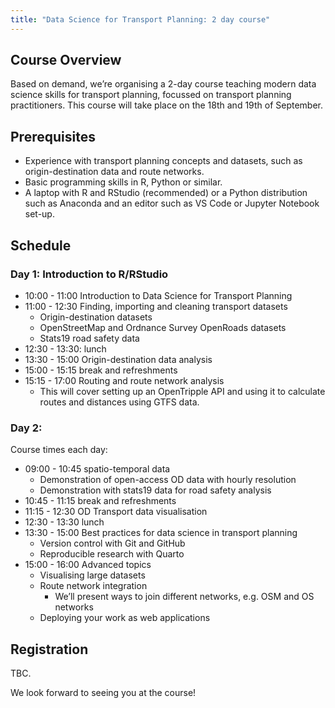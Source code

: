 ```yaml
---
title: "Data Science for Transport Planning: 2 day course"
---
```


## Course Overview

Based on demand, we're organising a 2-day course teaching modern data science skills for transport planning, focussed on transport planning practitioners.
This course will take place on the 18th and 19th of September.

<!-- ## Learning Objectives

- Understand the role of data science in transport planning.
- Learn how find, import, clean, and analyze transport data.
- Develop skills in data visualization and reporting. -->

## Prerequisites

- Experience with transport planning concepts and datasets, such as origin-destination data and route networks.
- Basic programming skills in R, Python or similar.
- A laptop with R and RStudio (recommended) or a Python distribution such as Anaconda and an editor such as VS Code or Jupyter Notebook set-up.

## Schedule

### Day 1: Introduction to R/RStudio

- 10:00 - 11:00 Introduction to Data Science for Transport Planning
- 11:00 - 12:30 Finding, importing and cleaning transport datasets
    - Origin-destination datasets
    - OpenStreetMap and Ordnance Survey OpenRoads datasets
    - Stats19 road safety data
- 12:30 - 13:30: lunch
- 13:30 - 15:00 Origin-destination data analysis
- 15:00 - 15:15 break and refreshments
- 15:15 - 17:00 Routing and route network analysis
  - This will cover setting up an OpenTripple API and using it to calculate routes and distances using GTFS data.

### Day 2:

Course times each day:

- 09:00 - 10:45 spatio-temporal data
  - Demonstration of open-access OD data with hourly resolution
  - Demonstration with stats19 data for road safety analysis
- 10:45 - 11:15 break and refreshments
- 11:15 - 12:30 OD Transport data visualisation
- 12:30 - 13:30 lunch
- 13:30 - 15:00 Best practices for data science in transport planning
  - Version control with Git and GitHub
  - Reproducible research with Quarto
- 15:00 - 16:00 Advanced topics
  - Visualising large datasets
  - Route network integration
      - We'll present ways to join different networks, e.g. OSM and OS networks
  - Deploying your work as web applications

## Registration

TBC.

We look forward to seeing you at the course!